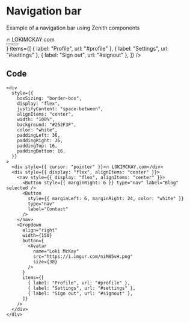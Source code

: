 
<Meta title="Demos/Header" />

# Navigation bar

Example of a navigation bar using Zenith components

<div style={{ height: 180 }}>
  <div
    style={{
      boxSizing: "border-box",
      display: "flex",
      justifyContent: "space-between",
      alignItems: "center",
      width: "100%",
      background: "#252F3F",
      color: "white",
      paddingLeft: 36,
      paddingRight: 36,
      paddingTop: 16,
      paddingBottom: 16,
    }}
  >
    <div style={{ cursor: "pointer" }}>🔥 LOKIMCKAY.com</div>
    <div style={{ display: "flex", alignItems: "center" }}>
      <nav style={{ display: "flex", alignItems: "center" }}>
        <Button style={{ marginRight: 6 }} type="nav" label="Blog" selected />
        <Button
          style={{ marginLeft: 6, marginRight: 24, color: "white" }}
          type="nav"
          label="Contact"
        />
      </nav>
      <Dropdown
        align="right"
        width={150}
        button={
          <Avatar
            name="Loki McKay"
            src="https://i.imgur.com/niM85vH.png"
            size={38}
          />
        }
        items={[
          { label: "Profile", url: "#profile" },
          { label: "Settings", url: "#settings" },
          { label: "Sign out", url: "#signout" },
        ]}
      />
    </div>
  </div>
</div>

## Code

```
<div
  style={{
    boxSizing: "border-box",
    display: "flex",
    justifyContent: "space-between",
    alignItems: "center",
    width: "100%",
    background: "#252F3F",
    color: "white",
    paddingLeft: 36,
    paddingRight: 36,
    paddingTop: 16,
    paddingBottom: 16,
  }}
>
  <div style={{ cursor: "pointer" }}>🔥 LOKIMCKAY.com</div>
  <div style={{ display: "flex", alignItems: "center" }}>
    <nav style={{ display: "flex", alignItems: "center" }}>
      <Button style={{ marginRight: 6 }} type="nav" label="Blog" selected />
      <Button
        style={{ marginLeft: 6, marginRight: 24, color: "white" }}
        type="nav"
        label="Contact"
      />
    </nav>
    <Dropdown
      align="right"
      width={150}
      button={
        <Avatar
          name="Loki McKay"
          src="https://i.imgur.com/niM85vH.png"
          size={38}
        />
      }
      items={[
        { label: "Profile", url: "#profile" },
        { label: "Settings", url: "#settings" },
        { label: "Sign out", url: "#signout" },
      ]}
    />
  </div>
</div>
```
